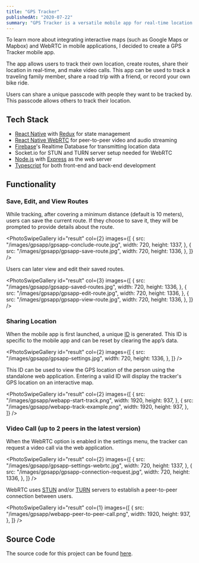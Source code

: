 ```yaml
---
title: "GPS Tracker"
publishedAt: "2020-07-22"
summary: "GPS Tracker is a versatile mobile app for real-time location tracking, route saving, and video calling. Ideal for monitoring travels, sharing trips, and recording routes, it integrates interactive maps and WebRTC technology."
---
```


To learn more about integrating interactive maps (such as Google Maps or Mapbox) and WebRTC in mobile applications, I decided to create a GPS Tracker mobile app.

The app allows users to track their own location, create routes, share their location in real-time, and make video calls. This app can be used to track a traveling family member, share a road trip with a friend, or record your own bike ride.

Users can share a unique passcode with people they want to be tracked by. This passcode allows others to track their location.

## Tech Stack

- [React Native](https://reactnative.dev/) with [Redux](https://redux.js.org/) for state management
- [React Native WebRTC](https://github.com/react-native-webrtc/react-native-webrtc) for peer-to-peer video and audio streaming
- [Firebase](https://firebase.google.com/)'s Realtime Database for transmitting location data
- Socket.io for STUN and TURN server setup needed for WebRTC
- [Node.js](https://nodejs.org/en/) with [Express](https://expressjs.com/) as the web server
- [Typescript](https://www.typescriptlang.org/) for both front-end and back-end development

## Functionality

### Save, Edit, and View Routes

While tracking, after covering a minimum distance (default is 10 meters), users can save the current route. If they choose to save it, they will be prompted to provide details about the route.

<PhotoSwipeGallery
  id="result"
  col={2}
  images={[
    {
      src: "/images/gpsapp/gpsapp-conclude-route.jpg",
      width: 720,
      height: 1337,
    },
    {
      src: "/images/gpsapp/gpsapp-save-route.jpg",
      width: 720,
      height: 1336,
    },
  ]}
/>

Users can later view and edit their saved routes.

<PhotoSwipeGallery
  id="result"
  col={3}
  images={[
    {
      src: "/images/gpsapp/gpsapp-saved-routes.jpg",
      width: 720,
      height: 1336,
    },
    {
      src: "/images/gpsapp/gpsapp-edit-route.jpg",
      width: 720,
      height: 1336,
    },
    {
      src: "/images/gpsapp/gpsapp-view-route.jpg",
      width: 720,
      height: 1336,
    },
  ]}
/>

### Sharing Location

When the mobile app is first launched, a unique [ID](https://www.npmjs.com/package/shortid) is generated. This ID is specific to the mobile app and can be reset by clearing the app’s data.

<PhotoSwipeGallery
  id="result"
  col={2}
  images={[
    {
      src: "/images/gpsapp/gpsapp-settings.jpg",
      width: 720,
      height: 1336,
    },
  ]}
/>

This ID can be used to view the GPS location of the person using the standalone web application. Entering a valid ID will display the tracker's GPS location on an interactive map.

<PhotoSwipeGallery
  id="result"
  col={2}
  images={[
    {
      src: "/images/gpsapp/webapp-start-track.png",
      width: 1920,
      height: 937,
    },
    {
      src: "/images/gpsapp/webapp-track-example.png",
      width: 1920,
      height: 937,
    },
  ]}
/>

### Video Call (up to 2 peers in the latest version)

When the WebRTC option is enabled in the settings menu, the tracker can request a video call via the web application.

<PhotoSwipeGallery
  id="result"
  col={2}
  images={[
    {
      src: "/images/gpsapp/gpsapp-settings-webrtc.jpg",
      width: 720,
      height: 1337,
    },
    {
      src: "/images/gpsapp/gpsapp-connection-request.jpg",
      width: 720,
      height: 1336,
    },
  ]}
/>

WebRTC uses [STUN](https://en.wikipedia.org/wiki/STUN) and/or [TURN](https://en.wikipedia.org/wiki/Traversal_Using_Relays_around_NAT) servers to establish a peer-to-peer connection between users.

<PhotoSwipeGallery
  id="result"
  col={1}
  images={[
    {
      src: "/images/gpsapp/webapp-peer-to-peer-call.png",
      width: 1920,
      height: 937,
    },
  ]}
/>

## Source Code

The source code for this project can be found [here](https://github.com/DewitteRuben/react_native_gps_tracker).
